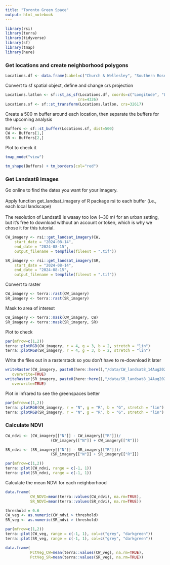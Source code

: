 ```yaml
---
title: "Toronto Green Space"
output: html_notebook
---
```




```r
library(rsi)
library(terra)
library(tidyverse)
library(sf)
library(tmap)
library(here)
```

### Get locations and create neighborhood polygons
```r
Locations.df <- data.frame(Label=c("Church & Wellesley", "Southern Rosedale"), Latitude=c(43.665711, 43.676596), Longitude=c(-79.380943, -79.378481))
```

Convert to sf spatial object, define and change crs projection
```r
Locations.latlon <- sf::st_as_sf(Locations.df, coords=c("Longitude", "Latitude"),
                                crs=4326)
Locations.sf <- sf::st_transform(Locations.latlon, crs=32617)
```

Create a 500 m buffer around each location, then separate the buffers for the upcoming analysis

```r
Buffers <- sf::st_buffer(Locations.sf, dist=500)
CW <- Buffers[1,]
SR <- Buffers[2,]
```

Plot to check it
```r
tmap_mode("view")

tm_shape(Buffers) + tm_borders(col="red")
```

### Get Landsat8 images

Go online to find the dates you want for your imagery. \
\
Apply function get_landsat_imagery of R package rsi to each buffer (i.e., each local landscape) \
\
The resolution of Landsat8 is waaay too low (~30 m) for an urban setting, but it's free to download without an account or token, which is why we chose it for this tutorial.

```r
CW_imagery <- rsi::get_landsat_imagery(CW,
    start_date = "2024-08-14",
    end_date = "2024-08-15",
    output_filename = tempfile(fileext = ".tif"))

SR_imagery <- rsi::get_landsat_imagery(SR,
    start_date = "2024-08-14",
    end_date = "2024-08-15",
    output_filename = tempfile(fileext = ".tif"))
```

Convert to raster
```r
CW_imagery <- terra::rast(CW_imagery)
SR_imagery <- terra::rast(SR_imagery)
```

Mask to area of interest
```r
CW_imagery <- terra::mask(CW_imagery, CW)
SR_imagery <- terra::mask(SR_imagery, SR)
```

Plot to check
```r
par(mfrow=c(1,2))
terra::plotRGB(CW_imagery, r = 4, g = 3, b = 2, stretch = "lin")
terra::plotRGB(SR_imagery, r = 4, g = 3, b = 2, stretch = "lin")
```

Write the files out in a rasterstack so you don't have to re-download it later
```r
writeRaster(CW_imagery, paste0(here::here(),"/data/CW_landsat8_14Aug2024.tif"),
   overwrite=TRUE)
writeRaster(SR_imagery, paste0(here::here(),"/data/SR_landsat8_14Aug2024.tif"),
   overwrite=TRUE)
```

Plot in infrared to see the greenspaces better
```r
par(mfrow=c(1,2))
terra::plotRGB(CW_imagery, r = "N", g = "R", b = "G", stretch = "lin")
terra::plotRGB(SR_imagery, r = "N", g = "R", b = "G", stretch = "lin")

```
### Calculate NDVI
```r
CW_ndvi <- (CW_imagery[["N"]] - CW_imagery[["R"]])/
                    (CW_imagery[["N"]] + CW_imagery[["R"]])

SR_ndvi <- (SR_imagery[["N"]] - SR_imagery[["R"]])/
                    (SR_imagery[["N"]] + SR_imagery[["R"]])
```


```r
par(mfrow=c(1,2))
terra::plot(CW_ndvi, range = c(-1, 1))
terra::plot(SR_ndvi, range = c(-1, 1))
```
Calculate the mean NDVI for each neighborhood
```r
data.frame(
           CW_NDVI=mean(terra::values(CW_ndvi), na.rm=TRUE),
           SR_NDVI=mean(terra::values(SR_ndvi), na.rm=TRUE))
```
```r
threshold = 0.6
CW_veg <- as.numeric(CW_ndvi > threshold)
SR_veg <- as.numeric(SR_ndvi > threshold)
```


```r
par(mfrow=c(1,2))
terra::plot(CW_veg, range = c(-1, 1), col=c("grey", "darkgreen"))
terra::plot(SR_veg, range = c(-1, 1), col=c("grey", "darkgreen"))
```

```r
data.frame(
           PctVeg_CW=mean(terra::values(CW_veg), na.rm=TRUE),
           PctVeg_SR=mean(terra::values(SR_veg), na.rm=TRUE))
```



